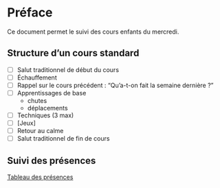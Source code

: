 # Préface {.unnumbered}

Ce document permet le suivi des cours enfants du mercredi.

## Structure d'un cours standard

- [ ] Salut traditionnel de début du cours
- [ ] Échauffement
- [ ] Rappel sur le cours précédent : "Qu'a-t-on fait la semaine dernière ?"
- [ ] Apprentissages de base
  - chutes
  - déplacements
- [ ] Techniques (3 max)
- [ ] [Jeux]
- [ ] Retour au calme
- [ ] Salut traditionnel de fin de cours

## Suivi des présences

[Tableau des présences](https://docs.google.com/spreadsheets/d/1Goch-T9ORkWNL5CKAm65o29YaEo6lozVJojf4X7CVhM/edit?usp=sharing)
